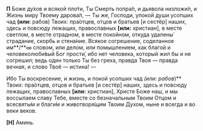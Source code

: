 **П** Боже ду́хов и всякой пло́ти, Ты Смерть попра́л, и дьявола низложи́л, и Жизнь миру Твоему дарова́л, — Ты же, Господи, упокой души усопших чад **(или:** рабов<R>)</R> Твоих: пра́отцев, отцов и братьев <R>[</R>и сестёр<R>]</R> наших, здесь и повсюду лежащих, православных **[или:** христиан<R>]</R>, в месте светлом, в месте отрадном, в месте покойном, откуда удалены́ страдание, скорбь и стена́ние. Всякое согрешение, соделанное им**/**`ею` словом, или делом, или помышлением, как благой и человеколюби́вый Бог прости́, ибо нет человека, который жил бы и не согрешил; ведь один только Ты без греха, правда Твоя — правда вечная, и слово Твоё — истина! —

Ибо Ты воскресение, и жизнь, и покой усопших чад **(или:* рабов*)** Твоих: пра́отцев, отцов и братьев <R>[</R>и сестёр<R>]</R> наших, здесь и повсюду лежащих, православных **[или:** христиан<R>]</R>, Христе Боже наш, и мы воссылаем славу Тебе, вместе со безначальным Твоим Отцом и всесвяты́м и благи́м и животворя́щим Твоим Духом, ныне и всегда и во веки веков.

**[Н]** Аминь.
